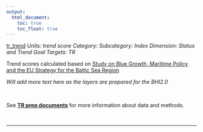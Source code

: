 ```yaml
---
output:
  html_document:
    toc: true
    toc_float: true
---
```


[tr_trend](https://github.com/OHI-Science/bhi/blob/master/baltic/layers/tr_trend_scores_bhi2015.csv)
*Units: trend score*
*Category:*
*Subcategory:*
*Index Dimension: Status and Trend*
*Goal Targets: TR*

Trend scores calculated based on [Study on Blue Growth, Maritime Policy and the EU Strategy for the Baltic Sea Region](https://webgate.ec.europa.eu/maritimeforum/node/3550)

*Will add more text here as the layers are prepared for the BHI2.0*

<br>

See [**TR prep documents**](https://github.com/OHI-Science/bhi-1.0-archive/blob/draft/baltic2015/prep/TR/tr_prep.md) for more information about data and methods.

<br>

--- 
